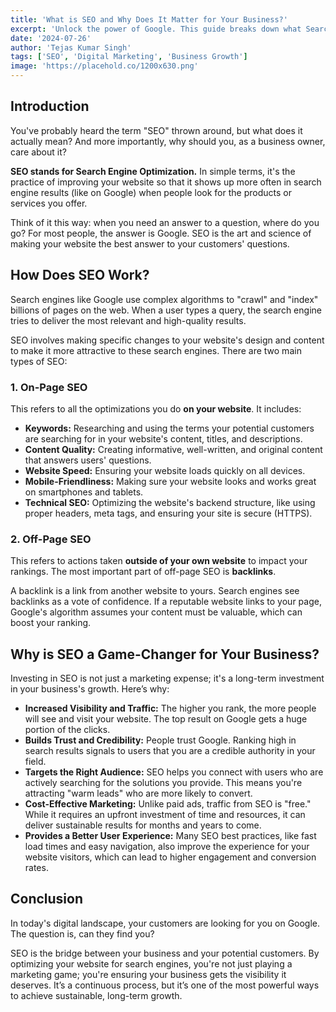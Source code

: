 ```yaml
---
title: 'What is SEO and Why Does It Matter for Your Business?'
excerpt: 'Unlock the power of Google. This guide breaks down what Search Engine Optimization (SEO) is, how it works, and why it is the most important marketing tool for any business.'
date: '2024-07-26'
author: 'Tejas Kumar Singh'
tags: ['SEO', 'Digital Marketing', 'Business Growth']
image: 'https://placehold.co/1200x630.png'
---
```


## Introduction

You've probably heard the term "SEO" thrown around, but what does it actually mean? And more importantly, why should you, as a business owner, care about it?

**SEO stands for Search Engine Optimization.** In simple terms, it's the practice of improving your website so that it shows up more often in search engine results (like on Google) when people look for the products or services you offer.

Think of it this way: when you need an answer to a question, where do you go? For most people, the answer is Google. SEO is the art and science of making your website the best answer to your customers' questions.

## How Does SEO Work?

Search engines like Google use complex algorithms to "crawl" and "index" billions of pages on the web. When a user types a query, the search engine tries to deliver the most relevant and high-quality results.

SEO involves making specific changes to your website's design and content to make it more attractive to these search engines. There are two main types of SEO:

### 1. On-Page SEO

This refers to all the optimizations you do **on your website**. It includes:

-   **Keywords:** Researching and using the terms your potential customers are searching for in your website's content, titles, and descriptions.
-   **Content Quality:** Creating informative, well-written, and original content that answers users' questions.
-   **Website Speed:** Ensuring your website loads quickly on all devices.
-   **Mobile-Friendliness:** Making sure your website looks and works great on smartphones and tablets.
-   **Technical SEO:** Optimizing the website's backend structure, like using proper headers, meta tags, and ensuring your site is secure (HTTPS).

### 2. Off-Page SEO

This refers to actions taken **outside of your own website** to impact your rankings. The most important part of off-page SEO is **backlinks**.

A backlink is a link from another website to yours. Search engines see backlinks as a vote of confidence. If a reputable website links to your page, Google's algorithm assumes your content must be valuable, which can boost your ranking.

## Why is SEO a Game-Changer for Your Business?

Investing in SEO is not just a marketing expense; it's a long-term investment in your business's growth. Here’s why:

-   **Increased Visibility and Traffic:** The higher you rank, the more people will see and visit your website. The top result on Google gets a huge portion of the clicks.
-   **Builds Trust and Credibility:** People trust Google. Ranking high in search results signals to users that you are a credible authority in your field.
-   **Targets the Right Audience:** SEO helps you connect with users who are actively searching for the solutions you provide. This means you're attracting "warm leads" who are more likely to convert.
-   **Cost-Effective Marketing:** Unlike paid ads, traffic from SEO is "free." While it requires an upfront investment of time and resources, it can deliver sustainable results for months and years to come.
-   **Provides a Better User Experience:** Many SEO best practices, like fast load times and easy navigation, also improve the experience for your website visitors, which can lead to higher engagement and conversion rates.

## Conclusion

In today's digital landscape, your customers are looking for you on Google. The question is, can they find you?

SEO is the bridge between your business and your potential customers. By optimizing your website for search engines, you're not just playing a marketing game; you're ensuring your business gets the visibility it deserves. It’s a continuous process, but it’s one of the most powerful ways to achieve sustainable, long-term growth.
